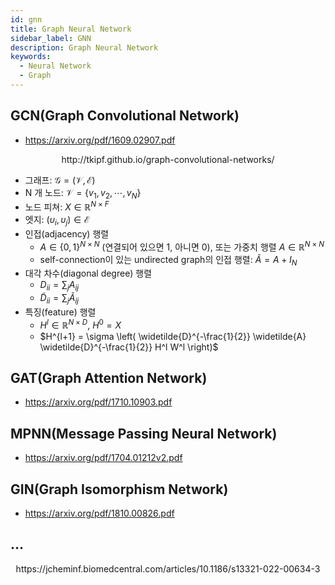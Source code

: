 ```yaml
---
id: gnn
title: Graph Neural Network
sidebar_label: GNN
description: Graph Neural Network
keywords:
  - Neural Network
  - Graph
---
```



## GCN(Graph Convolutional Network)

- https://arxiv.org/pdf/1609.02907.pdf

<center>
	<Image img={require("@site/static/img/mlops/nn/gnn/gcn.png")} width={750} />
</center>
<center>http://tkipf.github.io/graph-convolutional-networks/</center>

- 그래프: $\mathcal{G} = \left( \mathcal{V}, \mathcal{E} \right)$
- N 개 노드: $\mathcal{V} = \left\{ v_1, v_2, \cdots, v_N \right\}$
- 노드 피쳐: $X \in \mathbb{R}^{N \times F}$
- 엣지: $\left( \upsilon_i, \upsilon_j \right) \in \mathcal{E}$
- 인접(adjacency) 행렬
  - $A \in \left\{ 0, 1 \right\}^{N \times N}$ (연결되어 있으면 1, 아니면 0), 또는 가중치 행렬 $A \in \mathbb{R}^{N \times N}$
  - self-connection이 있는 undirected graph의 인접 행렬: $\widetilde{A} = A + I_N$
- 대각 차수(diagonal degree) 행렬
  - $D_{ii} = \sum_j{A_{ij}}$
  - $\widetilde{D}_{ii} = \sum_j{\widetilde{A}_{ij}}$
- 특징(feature) 행렬
  - $H^l \in \mathbb{R}^{N \times D}$, $H^0 = X$
  - $H^{l+1} = \sigma \left( \widetilde{D}^{-\frac{1}{2}} \widetilde{A} \widetilde{D}^{-\frac{1}{2}} H^l W^l \right)$

## GAT(Graph Attention Network)

- https://arxiv.org/pdf/1710.10903.pdf

## MPNN(Message Passing Neural Network)

- https://arxiv.org/pdf/1704.01212v2.pdf

## GIN(Graph Isomorphism Network)

- https://arxiv.org/pdf/1810.00826.pdf

## ...

<center>
	<Image img={require("@site/static/img/mlops/nn/gnn/gnn.png")} width={750} />
</center>
<center>https://jcheminf.biomedcentral.com/articles/10.1186/s13321-022-00634-3</center>
